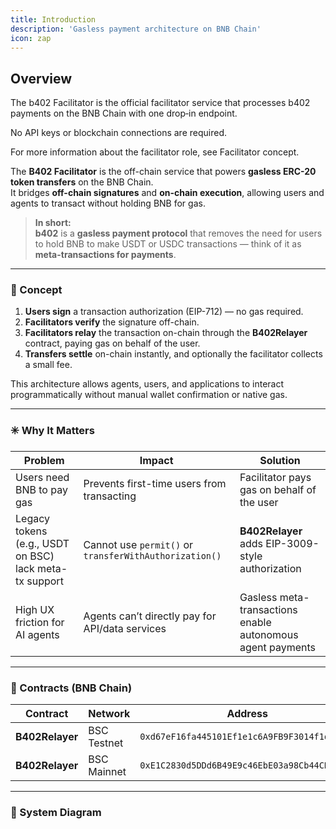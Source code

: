 ```yaml
---
title: Introduction
description: 'Gasless payment architecture on BNB Chain'
icon: zap
---
```


## Overview

The b402 Facilitator is the official facilitator service that processes b402 payments on the BNB Chain with one drop‑in endpoint. 

No API keys or blockchain connections are required.

For more information about the facilitator role, see Facilitator concept.







The **B402 Facilitator** is the off-chain service that powers **gasless ERC-20 token transfers** on the BNB Chain.  
It bridges **off-chain signatures** and **on-chain execution**, allowing users and agents to transact without holding BNB for gas.

> **In short:**  
> **b402** is a **gasless payment protocol** that removes the need for users to hold BNB to make USDT or USDC transactions — think of it as **meta-transactions for payments**.

---

### 🧠 Concept

1. **Users sign** a transaction authorization (EIP-712) — no gas required.  
2. **Facilitators verify** the signature off-chain.  
3. **Facilitators relay** the transaction on-chain through the **B402Relayer** contract, paying gas on behalf of the user.  
4. **Transfers settle** on-chain instantly, and optionally the facilitator collects a small fee.

This architecture allows agents, users, and applications to interact programmatically without manual wallet confirmation or native gas.

---

### ✳️ Why It Matters

| Problem | Impact | Solution |
| -------- | ------- | -------- |
| Users need BNB to pay gas | Prevents first-time users from transacting | Facilitator pays gas on behalf of the user |
| Legacy tokens (e.g., USDT on BSC) lack meta-tx support | Cannot use `permit()` or `transferWithAuthorization()` | **B402Relayer** adds EIP-3009-style authorization |
| High UX friction for AI agents | Agents can’t directly pay for API/data services | Gasless meta-transactions enable autonomous agent payments |

---

### 🔗 Contracts (BNB Chain)

| Contract | Network | Address |
| -------- | -------- | ------- |
| **B402Relayer** | BSC Testnet | `0xd67eF16fa445101Ef1e1c6A9FB9F3014f1d60DE6` |
| **B402Relayer** | BSC Mainnet | `0xE1C2830d5DDd6B49E9c46EbE03a98Cb44CD8eA5a` |

---

### 🧩 System Diagram

